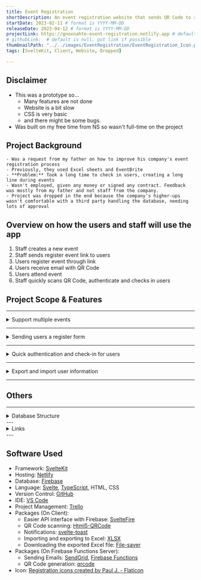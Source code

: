 ```yaml
---
title: Event Registration
shortDescription: An event registration website that sends QR Code to registered users and allows event staff to easily scan the QR Code to register and identify users.
startDate: 2023-02-11 # format is YYYY-MM-DD
releaseDate: 2023-04-12 # format is YYYY-MM-DD
projectLink: https://gnoxnahte-event-registration.netlify.app # default is null, put link if possible
# githubLink:  # default is null, put link if possible
thumbnailPath: "../../images/EventRegistration/EventRegistration_Icon.png"
tags: [SvelteKit, Client, Website, Dropped]

---
```


## Disclaimer
- This was a prototype so...
    - Many features are not done
    - Website is a bit slow
    - CSS is very basic
    - and there might be some bugs.
- Was built on my free time from NS so wasn't full-time on the project

## Project Background
    - Was a request from my father on how to improve his company's event registration process
    - Previously, they used Excel sheets and EventBrite
    - **Problem:** Took a long time to check in users, creating a long line during events
    - Wasn't employed, given any money or signed any contract. Feedback was mostly from my father and not staff from the company.
    - Project was dropped in the end because the company's higher-ups wasn't comfortable with a third party handling the database, needing lots of approval

## Overview on how the users and staff will use the app
1. Staff creates a new event
2. Staff sends register event link to users
3. Users register event through link
4. Users receive email with QR Code
5. Users attend event
6. Staff quickly scans QR Code, authenticate and checks in users

## Project Scope & Features 

---

<details>
<summary>Support multiple events</summary>
- Creating and editing events
- Has simple validation for example
    - Any fields left blank
    - End time earlier than start time
    - (Database) Duplicate events

![Create Event page](../../images/EventRegistration/EventRegistration_CreateEvent.png)
<center>Create Event Page</center>

</details>

---

<details>
<summary>Sending users a register form</summary>
- Easy to send the user a link to the form. [Sample event register link](https://gnoxnahte-event-registration.netlify.app/events/Sample%20Event%2001/register)
    - Note: It should send an email to your email address as long as the services are still working (I haven't been maintaining it as I've dropped the project)
    - Has simple validation like checking if all fields have been filled up or the email was already used

![Register Form](../../images/EventRegistration/EventRegistration_RegisterForm.png)
<center>Register Form</center>

- After submitting the form, the user should get a QR Code with the event information. (Planned to send a reminder email a few days before the event but didn't do it since project was dropped)

![Email With QR Code](../../images/EventRegistration/EventRegistration_Email.png)
<center>Email With QR Code</center>
</details>

---

<details>
<summary>Quick authentication and check-in for users</summary>
- Event staff can easily scan the QR Code.
- Shows different background depending on the person. E.g. If VIP, show blue
- Uses [Html5-QRCode](https://www.npmjs.com/package/html5-qrcode) to scan the QR Codes

![Staff Dashboard to see who checked in](../../images/EventRegistration/EventRegistration_ScanQRCode.gif)
<center>Quick scanning of QR Code</center>

![Staff Dashboard to see who checked in](../../images/EventRegistration/EventRegistration_EventDashboard.png)
<center>Staff Dashboard to see who checked in</center>

</details>

---

<details>
<summary>Export and import user information</summary>
- Export and import to Excel using [XLSX](https://www.npmjs.com/package/xlsx)

![Excel export](../../images/EventRegistration/EventRegistration_ExcelExport.png)
<center>Export to Excel</center>

</details>

---

## Others
---

<details>
<summary>Database Structure</summary>

- Has many events
- Each event has:
    - Metadata about the event (Event Name, Start and End time, etc...)
    - Many users participating in the event
        - Each user has their own metadata (User name, email, etc...)

![Firebase Console for events](../../images/EventRegistration/EventRegistration_FirebaseConsole_Events.png)
<center>Firebase Console for events</center>

![Firebase Console for users](../../images/EventRegistration/EventRegistration_FirebaseConsole_Users.png)
<center>Firebase Console for users</center>

</details>
---
<details>
<summary>Links</summary>

- [Website](https://gnoxnahte-event-registration.netlify.app/events/) (Not Maintained since 12 April 2023)
- [Trello](https://trello.com/b/GtjaQjXf/event-registration)

</details>
---

## Software Used
- Framework: [SvelteKit](https://kit.svelte.dev/)
- Hosting: [Netlify](https://www.netlify.com/)
- Database: [Firebase](https://firebase.google.com/)
- Language: [Svelte](https://svelte.dev/), [TypeScript](https://www.typescriptlang.org/), HTML, CSS
- Version Control: [GitHub](https://github.com/)
- IDE: [VS Code](https://code.visualstudio.com/)
- Project Management: [Trello](https://trello.com/home)
- Packages (On Client):
    - Easier API interface with Firebase: [SvelteFire](https://github.com/codediodeio/sveltefire)
    - QR Code scanning: [Html5-QRCode](https://www.npmjs.com/package/html5-qrcode)
    - Notifications: [svelte-toast](https://github.com/zerodevx/svelte-toast)
    - Importing and exporting to Excel: [XLSX](https://www.npmjs.com/package/xlsx)
    - Downloading the exported Excel file: [File-saver](https://www.npmjs.com/package/file-saver)
- Packages (On Firebase Functions Server): 
    - Sending Emails: [SendGrid](https://sendgrid.com/), [Firebase Functions](https://firebase.google.com/docs/functions)
    - QR Code generation: [qrcode](https://www.npmjs.com/package/qrcode)
- Icon: <a href="https://www.flaticon.com/free-icons/registration" title="registration icons" target="_blank">Registration icons created by Paul J. - Flaticon</a>
